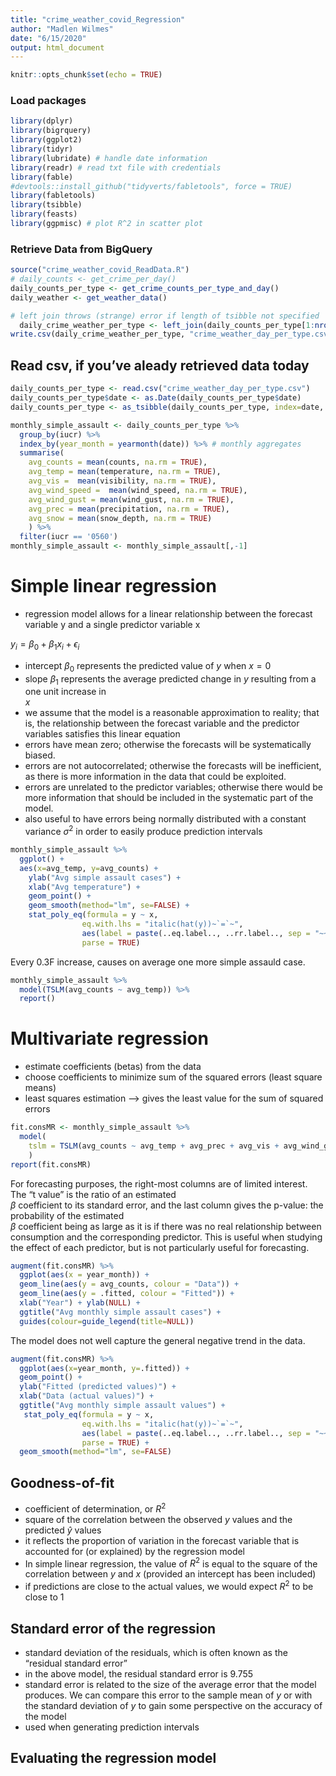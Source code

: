 ```yaml
---
title: "crime_weather_covid_Regression"
author: "Madlen Wilmes"
date: "6/15/2020"
output: html_document
---
```


```r
knitr::opts_chunk$set(echo = TRUE)
```

### Load packages

```r
library(dplyr)
library(bigrquery)
library(ggplot2)
library(tidyr)
library(lubridate) # handle date information
library(readr) # read txt file with credentials
library(fable)
#devtools::install_github("tidyverts/fabletools", force = TRUE)
library(fabletools)
library(tsibble)
library(feasts)
library(ggpmisc) # plot R^2 in scatter plot
```

### Retrieve Data from BigQuery
```r
source("crime_weather_covid_ReadData.R")
# daily_counts <- get_crime_per_day()
daily_counts_per_type <- get_crime_counts_per_type_and_day()
daily_weather <- get_weather_data()
```

```r
# left join throws (strange) error if length of tsibble not specified
  daily_crime_weather_per_type <- left_join(daily_counts_per_type[1:nrow(daily_counts_per_type),], daily_weather, by = "date")
write.csv(daily_crime_weather_per_type, "crime_weather_day_per_type.csv", row.names = FALSE)
```

## Read csv, if you've aleady retrieved data today
```r
daily_counts_per_type <- read.csv("crime_weather_day_per_type.csv")
daily_counts_per_type$date <- as.Date(daily_counts_per_type$date)
daily_counts_per_type <- as_tsibble(daily_counts_per_type, index=date, key=c(iucr, primary_type, description)) %>% arrange(date)
```

```r
monthly_simple_assault <- daily_counts_per_type %>%
  group_by(iucr) %>%
  index_by(year_month = yearmonth(date)) %>% # monthly aggregates
  summarise(
    avg_counts = mean(counts, na.rm = TRUE),
    avg_temp = mean(temperature, na.rm = TRUE),
    avg_vis =  mean(visibility, na.rm = TRUE),
    avg_wind_speed =  mean(wind_speed, na.rm = TRUE),
    avg_wind_gust = mean(wind_gust, na.rm = TRUE),
    avg_prec = mean(precipitation, na.rm = TRUE), 
    avg_snow = mean(snow_depth, na.rm = TRUE)
    ) %>%
  filter(iucr == '0560')
monthly_simple_assault <- monthly_simple_assault[,-1]
```


# Simple linear regression

- regression model allows for a linear relationship between the forecast variable y and a single predictor variable x

$y_i = \beta_0 + \beta_1 x_i + \epsilon_i$

- intercept $\beta_0$ represents the predicted value of $y$ when $x=0$
- slope $\beta_1$ represents the average predicted change in $y$ resulting from a one unit increase in  
$x$
- we assume that the model is a reasonable approximation to reality; that is, the relationship between the forecast variable and the predictor variables satisfies this linear equation
- errors have mean zero; otherwise the forecasts will be systematically biased.
- errors are not autocorrelated; otherwise the forecasts will be inefficient, as there is more information in the data that could be exploited.
- errors are unrelated to the predictor variables; otherwise there would be more information that should be included in the systematic part of the model.
- also useful to have errors being normally distributed with a constant variance $σ^2$ in order to easily produce prediction intervals

```r
monthly_simple_assault %>%
  ggplot() +
  aes(x=avg_temp, y=avg_counts) +
    ylab("Avg simple assault cases") +
    xlab("Avg temperature") +
    geom_point() +
    geom_smooth(method="lm", se=FALSE) +
    stat_poly_eq(formula = y ~ x,
                eq.with.lhs = "italic(hat(y))~`=`~",
                aes(label = paste(..eq.label.., ..rr.label.., sep = "~~~")), 
                parse = TRUE)
```
Every 0.3F increase, causes on average one more simple assauld case.


```r
monthly_simple_assault %>%
  model(TSLM(avg_counts ~ avg_temp)) %>%
  report()
```


# Multivariate regression

- estimate coefficients (betas) from the data
- choose coefficients to minimize sum of the squared errors (least square means)
- least squares estimation --> gives the least value for the sum of squared errors

```r
fit.consMR <- monthly_simple_assault %>%
  model(
    tslm = TSLM(avg_counts ~ avg_temp + avg_prec + avg_vis + avg_wind_gust + avg_wind_speed)
    )
report(fit.consMR)
```
 For forecasting purposes, the right-most columns are of limited interest. The “t value” is the ratio of an estimated  
$β$ coefficient to its standard error, and the last column gives the p-value: the probability of the estimated  
$β$ coefficient being as large as it is if there was no real relationship between consumption and the corresponding predictor. This is useful when studying the effect of each predictor, but is not particularly useful for forecasting.

```r
augment(fit.consMR) %>%
  ggplot(aes(x = year_month)) +
  geom_line(aes(y = avg_counts, colour = "Data")) +
  geom_line(aes(y = .fitted, colour = "Fitted")) +
  xlab("Year") + ylab(NULL) +
  ggtitle("Avg monthly simple assault cases") +
  guides(colour=guide_legend(title=NULL))
```
The model does not well capture the general negative trend in the data.

```r
augment(fit.consMR) %>%
  ggplot(aes(x=year_month, y=.fitted)) +
  geom_point() +
  ylab("Fitted (predicted values)") +
  xlab("Data (actual values)") +
  ggtitle("Avg monthly simple assault values") +
   stat_poly_eq(formula = y ~ x,
                eq.with.lhs = "italic(hat(y))~`=`~",
                aes(label = paste(..eq.label.., ..rr.label.., sep = "~~~")), 
                parse = TRUE) +
  geom_smooth(method="lm", se=FALSE)
```
## Goodness-of-fit

- coefficient of determination, or $R^2$
- square of the correlation between the observed $y$ values and the predicted $\hat{y}$ values
-  it reflects the proportion of variation in the forecast variable that is accounted for (or explained) by the regression model
- In simple linear regression, the value of $R^2$ is equal to the square of the correlation between $y$ and $x$ (provided an intercept has been included)
- if predictions are close to the actual values, we would expect $R^2$ to be close to 1

## Standard error of the regression

- standard deviation of the residuals, which is often known as the “residual standard error”
- in the above model, the residual standard error is 9.755
- standard error is related to the size of the average error that the model produces. We can compare this error to the sample mean of $y$ or with the standard deviation of $y$ to gain some perspective on the accuracy of the model
- used when generating prediction intervals

## Evaluating the regression model
